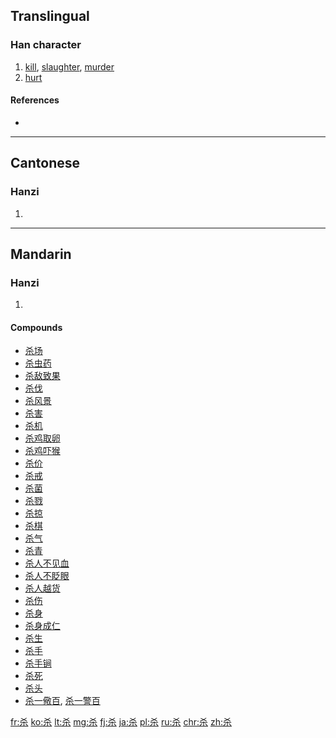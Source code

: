{{also|殺}}
==Translingual==

===Han character===
{{Han char|rn=75|rad=木|as=02|sn=6|four=|canj=大木 (KD), X大木 (XKD)|ids=⿱[[㐅]][[木]]}}

# [[kill]], [[slaughter]], [[murder]]
# [[hurt]]

====References====
* {{Han ref|kx=0510.181|hdz=21155.030|uh=6740|ud=26432}}

----

==Cantonese==

===Hanzi===
{{yue-hanzi|jyut=saat3|y=saat3|tra=殺}}

# {{defn|lang=yue|sort=木02}}

----

==Mandarin==

===Hanzi===
{{cmn-hanzi|tra=殺|pin=[[shā]] ([[sha1]])|wg=sha<sup>1</sup>}}

# {{defn|lang=cmn|sort=木02}}

====Compounds====
* [[杀场]]
* [[杀虫药]]
* [[杀敌致果]]
* [[杀伐]]
* [[杀风景]]
* [[杀害]]
* [[杀机]]
* [[杀鸡取卵]]
* [[杀鸡吓猴]]
* [[杀价]]
* [[杀戒]]
* [[杀菌]]
* [[杀戮]]
* [[杀掠]]
* [[杀棋]]
* [[杀气]]
* [[杀青]]
* [[杀人不见血]]
* [[杀人不眨眼]]
* [[杀人越货]]
* [[杀伤]]
* [[杀身]]
* [[杀身成仁]]
* [[杀生]]
* [[杀手]]
* [[杀手锏]]
* [[杀死]]
* [[杀头]]
* [[杀一儆百]], [[杀一警百]]

[[fr:杀]]
[[ko:杀]]
[[lt:杀]]
[[mg:杀]]
[[fj:杀]]
[[ja:杀]]
[[pl:杀]]
[[ru:杀]]
[[chr:杀]]
[[zh:杀]]